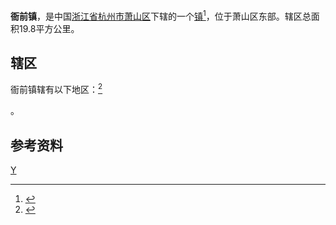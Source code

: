 {{中国乡级行政区
|景观照片文件名 = 衙前镇东岳庙·东岳殿.jpg
|景观照片描述 = 衙前镇东岳庙
|汉语拼音 = 
|其他语言 = 
|其他语言名称 = 
|旧称 = 
|地名出处 = 
|位置图文件名 = 
|位置图描述 = 
|自定义图片= 
|建置时间 = 
|政府驻地 = 
|毗邻 = 
|总面积 = 
|总人口 = 
|总人口年份 = 
|户籍人口 = 
|户籍人口年份 = 
|常住人口 = 
|常住人口年份 = 
|人口密度 = 
|GDP = 
|GDP年份 = 
|邮政编码 = 
|电话区号 = 571
|官方网站 = 
|网站名称 = 
|33/01/09/108/000}}
'''衙前镇'''，是中国[[浙江省|浙江省]][[杭州市|杭州市]][[萧山区|萧山区]]下辖的一个[[行政建制镇|镇]]<ref>{{PRC admin/ref sgc|{{PRC admin/parent|33/01/09/108/000}}}}</ref>，位于萧山区东部。辖区总面积19.8平方公里。

== 辖区 ==
衙前镇辖有以下地区：<ref>{{PRC admin/ref sgc|33/01/09/108/000}}</ref>

{{PRC admin/children|33/01/09/108/000}}。

== 参考资料 ==
{{reflist}}

{{萧山区行政区划}}
[[Category:萧山区行政区划|Y]]